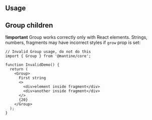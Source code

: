 

## Usage

<Demo data={GroupDemos.usage} />

## Group children

**!important** Group works correctly only with React elements.
Strings, numbers, fragments may have incorrect styles if `grow` prop is set:

```tsx
// Invalid Group usage, do not do this
import { Group } from '@mantine/core';

function InvalidDemo() {
  return (
    <Group>
      First string
      <>
        <div>element inside fragment</div>
        <div>another inside fragment</div>
      </>
      {20}
    </Group>
  );
}
```

<FlexboxGapSupport component="Group" />

